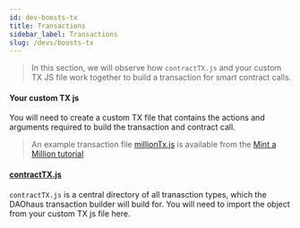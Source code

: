 ```yaml
---
id: dev-boosts-tx
title: Transactions
sidebar_label: Transactions
slug: /devs/boosts-tx
---
```


> In this section, we will observe how `contractTX.js` and your custom TX JS file work together to build a transaction for smart contract calls. 

#### Your custom TX js

You will need to create a custom TX file that contains the actions and arguments required to build the transaction and contract call. 
> An example transaction file [millionTx.js](https://github.com/HausDAO/daohaus-app/blob/9698ba8a9535f7b85f84553aa6defb9181604f44/src/data/txLegos/millionTX.js) is available from the [Mint a Million tutorial](/docs/devs/build-a-boost/)

#### [**contractTX.js**](https://github.com/HausDAO/daohaus-app/blob/develop/src/data/txLegos/contractTX.js) 

`contractTX.js` is a central directory of all tranasction types, which the DAOhaus transaction builder will build for. You will need to import the object from your custom TX js file here.